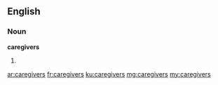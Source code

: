 ==English==

===Noun===
'''caregivers'''

# {{plural of|caregiver}}

[[ar:caregivers]]
[[fr:caregivers]]
[[ku:caregivers]]
[[mg:caregivers]]
[[my:caregivers]]